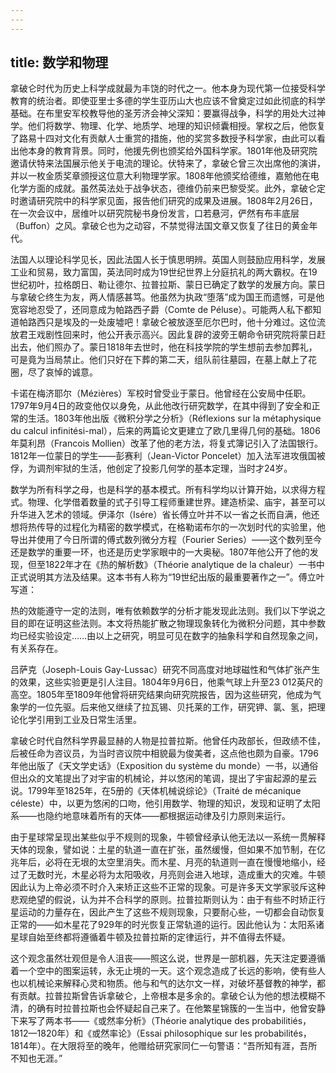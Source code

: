 ```yaml
---
---
---
```

title: 数学和物理
---




拿破仑时代为历史上科学成就最为丰饶的时代之一。他本身为现代第一位接受科学教育的统治者。即使亚里士多德的学生亚历山大也应该不曾奠定过如此彻底的科学基础。在布里安军校教导他的圣芳济会神父深知：要赢得战争，科学的用处大过神学。他们将数学、物理、化学、地质学、地理的知识倾囊相授。掌权之后，他恢复了路易十四对文化有贡献人士重赏的措施，他的奖赏多数授予科学家，由此可以看出他本身的教育背景。同时，他援先例也颁奖给外国科学家。1801年他及研究院邀请伏特来法国展示他关于电流的理论。伏特来了，拿破仑曾三次出席他的演讲，并以一枚金质奖章颁授这位意大利物理学家。1808年他颁奖给德维，嘉勉他在电化学方面的成就。虽然英法处于战争状态，德维仍前来巴黎受奖。此外，拿破仑定时邀请研究院中的科学家见面，报告他们研究的成果及进展。1808年2月26日，在一次会议中，居维叶以研究院秘书身份发言，口若悬河，俨然有布丰底层（Buffon）之风。拿破仑也为之动容，不禁觉得法国文章又恢复了往日的黄金年代。

法国人以理论科学见长，因此法国人长于慎思明辨。英国人则鼓励应用科学，发展工业和贸易，致力富国，英法同时成为19世纪世界上分庭抗礼的两大霸权。在19世纪初叶，拉格朗日、勒让德尔、拉普拉斯、蒙日已确定了数学的发展方向。蒙日与拿破仑终生为友，两人情感甚笃。他虽然为执政“堕落”成为国王而遗憾，可是他宽容地忍受了，还同意成为帕路西子爵（Comte de Péluse）。可能两人私下都知道帕路西只是埃及的一处废墟吧！拿破仑被放逐至厄尔巴时，他十分难过。这位流放君王戏剧性回来时，他公开表示高兴。因此复辟的波旁王朝命令研究院将蒙日赶出去，他们照办了。蒙日1818年去世时，他在科技学院的学生想前去参加葬礼，可是竟为当局禁止。他们只好在下葬的第二天，组队前往墓园，在墓上献上了花圈，尽了哀悼的诚意。

卡诺在梅济耶尔（Mézières）军校时曾受业于蒙日。他曾经在公安局中任职。1797年9月4日的政变他仅以身免，从此他改行研究数学，在其中得到了安全和正常的生活。1803年他出版《微积分学之分析》（Réflexions sur la métaphysique du calcul infinitési-mal），后来的两篇论文更建立了欧几里得几何的基础。1806年莫利昂（Francois Mollien）改革了他的老方法，将复式簿记引入了法国银行。1812年一位蒙日的学生——彭赛利（Jean-Victor Poncelet）加入法军进攻俄国被俘，为调剂牢狱的生活，他创定了投影几何学的基本定理，当时才24岁。

数学为所有科学之母，也是科学的基本模式。所有科学均以计算开始，以求得方程式。物理、化学借着数量的式子引导工程师重建世界。建造桥梁、庙宇，甚至可以升华进入艺术的领域。伊泽尔（Isére）省长傅立叶并不以一省之长而自满，他还想将热传导的过程化为精密的数学模式，在格勒诺布尔的一次划时代的实验里，他导出并使用了今日所谓的傅式数列微分方程（Fourier Series）——这个数列至今还是数学的重要一环，也还是历史学家眼中的一大奥秘。1807年他公开了他的发现，但至1822年才在《热的解析数》（Théorie analytique de la chaleur）一书中正式说明其方法及结果。这本书有人称为“19世纪出版的最重要著作之一”。傅立叶写道：

热的效能遵守一定的法则，唯有依赖数学的分析才能发现此法则。我们以下学说之目的即在证明这些法则。本文将热能扩散之物理现象转化为微积分问题，其中参数均已经实验设定……由以上之研究，明显可见在数字的抽象科学和自然现象之间，有关系存在。



吕萨克（Joseph-Louis Gay-Lussac）研究不同高度对地球磁性和气体扩张产生的效果，这些实验更是引人注目。1804年9月6日，他乘气球上升至23 012英尺的高空。1805年至1809年他曾将研究结果向研究院报告，因为这些研究，他成为气象学的一位先驱。后来他又继续了拉瓦锡、贝托莱的工作，研究钾、氯、氢，把理论化学引用到工业及日常生活里。

拿破仑时代自然科学界最显赫的人物是拉普拉斯。他曾任内政部长，但政绩不佳，后被任命为咨议员，为当时咨议院中相貌最为俊美者，这点他也颇为自豪。1796年他出版了《天文学史话》（Exposition du système du monde）一书，以通俗但出众的文笔提出了对宇宙的机械论，并以悠闲的笔调，提出了宇宙起源的星云说。1799年至1825年，在5册的《天体机械说综论》（Traité de mécanique céleste）中，以更为悠闲的口吻，他引用数学、物理的知识，发现和证明了太阳系——也隐约地意味着所有的天体——都根据运动律及引力原则来运行。

由于星球常呈现出某些似乎不规则的现象，牛顿曾经承认他无法以一系统一贯解释天体的现象，譬如说：土星的轨道一直在扩张，虽然缓慢，但如果不加节制，在亿兆年后，必将在无垠的太空里消失。而木星、月亮的轨道则一直在慢慢地缩小，经过了无数时光，木星必将为太阳吸收，月亮则会进入地球，造成重大的灾难。牛顿因此认为上帝必须不时介入来矫正这些不正常的现象。可是许多天文学家驳斥这种悲观绝望的假说，认为并不合科学的原则。拉普拉斯则认为：由于有些不时矫正行星运动的力量存在，因此产生了这些不规则现象，只要耐心些，一切都会自动恢复正常的——如木星花了929年的时光恢复正常轨道的运行。因此他认为：太阳系诸星球自始至终都将遵循着牛顿及拉普拉斯的定律运行，并不值得去怀疑。

这个观念虽然壮观但是令人沮丧——照这么说，世界是一部机器，先天注定要遵循着一个空中的图案运转，永无止境的一天。这个观念造成了长远的影响，使有些人也以机械论来解释心灵和物质。他与和气的达尔文一样，对破坏基督教的神学，都有贡献。拉普拉斯曾告诉拿破仑，上帝根本是多余的。拿破仑认为他的想法模糊不清，的确有时拉普拉斯也会怀疑起自己来了。在他繁星锦簇的一生当中，他曾安静下来写了两本书——《或然率分析》（Théorie analytique des probabilitiés，1812—1820年）和《或然率论》（Essai philosophique sur les probabilités，1814年）。在大限将至的晚年，他赠给研究家同仁一句警语：“吾所知有涯，吾所不知也无涯。”